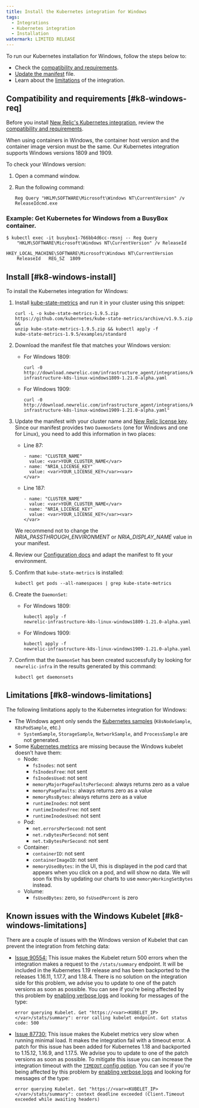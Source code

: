 ```yaml
---
title: Install the Kubernetes integration for Windows
tags:
  - Integrations
  - Kubernetes integration
  - Installation
watermark: LIMITED RELEASE
---
```


To run our Kubernetes installation for Windows, follow the steps below to:

* Check the [compatibility and requirements](#k8-windows-req).
* [Update the manifest](#k8-windows-install) file.
* Learn about the [limitations](#k8-windows-limitations) of the integration.

## Compatibility and requirements [#k8-windows-req]

Before you install [New Relic's Kubernetes integration](/docs/integrations/kubernetes-integration/get-started/introduction-kubernetes-integration), review the [compatibility and requirements](/docs/integrations/kubernetes-integration/get-started/kubernetes-integration-compatibility-requirements).

<Callout variant="important">
  When using containers in Windows, the container host version and the container image version must be the same. Our Kubernetes integration supports Windows versions 1809 and 1909.
</Callout>

To check your Windows version:

1. Open a command window.
2. Run the following command:

   ```
   Reg Query "HKLM\SOFTWARE\Microsoft\Windows NT\CurrentVersion" /v 
   ReleaseIdcmd.exe
   ```

### Example: Get Kubernetes for Windows from a BusyBox container.

```
$ kubectl exec -it busybox1-766bb4d6cc-rmsnj -- Reg Query 
    "HKLM\SOFTWARE\Microsoft\Windows NT\CurrentVersion" /v ReleaseId
```

```
HKEY_LOCAL_MACHINE\SOFTWARE\Microsoft\Windows NT\CurrentVersion
	ReleaseId	REG_SZ	1809
```

## Install [#k8-windows-install]

To install the Kubernetes integration for Windows:

1. Install [kube-state-metrics](https://github.com/kubernetes/kube-state-metrics#kubernetes-deployment) and run it in your cluster using this snippet:

   ```
   curl -L -o kube-state-metrics-1.9.5.zip 
   https://github.com/kubernetes/kube-state-metrics/archive/v1.9.5.zip && 
   unzip kube-state-metrics-1.9.5.zip && kubectl apply -f 
   kube-state-metrics-1.9.5/examples/standard
   ```
2. Download the manifest file that matches your Windows version:
   * For Windows 1809:

     ```
     curl -0 
     http://download.newrelic.com/infrastructure_agent/integrations/kubernetes/newrelic-infrastructure-k8s-linux-windows1809-1.21.0-alpha.yaml
     ```
   * For Windows 1909:

     ```
     curl -0 
     http://download.newrelic.com/infrastructure_agent/integrations/kubernetes/newrelic-infrastructure-k8s-linux-windows1909-1.21.0-alpha.yaml"
     ```
3. Update the manifest with your cluster name and [New Relic license key](/docs/accounts/install-new-relic/account-setup/license-key). Since our manifest provides two `DaemonSets` (one for Windows and one for Linux), you need to add this information in two places:

   * Line 87:

     ```
     - name: "CLUSTER_NAME"
       value: <var>YOUR_CLUSTER_NAME</var>
     - name: "NRIA_LICENSE_KEY"
       value: <var>YOUR_LICENSE_KEY</var><var>
     </var>
     ```
   * Line 187:

     ```
     - name: "CLUSTER_NAME"
       value: <var>YOUR_CLUSTER_NAME</var>
     - name: "NRIA_LICENSE_KEY"
       value: <var>YOUR_LICENSE_KEY</var><var>
     </var>
     ```

   <Callout variant="tip">
     We recommend not to change the <var>NRIA_PASSTHROUGH_ENVIRONMENT</var> or <var>NRIA_DISPLAY_NAME</var> value in your manifest.
   </Callout>
4. Review our [Configuration docs](/docs/integrations/kubernetes-integration/installation/kubernetes-installation-configuration#) and adapt the manifest to fit your environment.
5. Confirm that `kube-state-metrics` is installed:

   ```
   kubectl get pods --all-namespaces | grep kube-state-metrics
   ```
6. Create the `DaemonSet`:
   * For Windows 1809:

     ```
     kubectl apply -f 
     newrelic-infrastructure-k8s-linux-windows1809-1.21.0-alpha.yaml
     ```
   * For Windows 1909:

     ```
     kubectl apply -f 
     newrelic-infrastructure-k8s-linux-windows1909-1.21.0-alpha.yaml
     ```
7. Confirm that the `DaemonSet` has been created successfully by looking for `newrelic-infra` in the results generated by this command:

   ```
   kubectl get daemonsets
   ```

## Limitations [#k8-windows-limitations]

The following limitations apply to the Kubernetes integration for Windows:

* The Windows agent only sends the [Kubernetes samples](/docs/integrations/kubernetes-integration/understand-use-data/understand-use-data#event-types) (`K8sNodeSample`, `K8sPodSample`, etc.)
  * `SystemSample`, `StorageSample`, `NetworkSample`, and `ProcessSample` are not generated.
* Some [Kubernetes metrics](/docs/integrations/kubernetes-integration/understand-use-data/understand-use-data#metrics) are missing because the Windows kubelet doesn’t have them:
  * Node:
    * `fsInodes`: not sent
    * `fsInodesFree`: not sent
    * `fsInodesUsed`: not sent
    * `memoryMajorPageFaultsPerSecond`: always returns zero as a value
    * `memoryPageFaults`: always returns zero as a value
    * `memoryRssBytes`: always returns zero as a value
    * `runtimeInodes`: not sent
    * `runtimeInodesFree`: not sent
    * `runtimeInodesUsed`: not sent
  * Pod:
    * `net.errorsPerSecond`: not sent
    * `net.rxBytesPerSecond`: not sent
    * `net.txBytesPerSecond`: not sent
  * Container:
    * `containerID`: not sent
    * `containerImageID`: not sent
    * `memoryUsedBytes`: in the UI, this is displayed in the pod card that appears when you click on a pod, and will show no data. We will soon fix this by updating our charts to use `memoryWorkingSetBytes` instead.
  * Volume:
    * `fsUsedBytes`: zero, so `fsUsedPercent` is zero

## Known issues with the Windows Kubelet [#k8-windows-limitations]

There are a couple of issues with the Windows version of Kubelet that can prevent the integration from fetching data:

* [Issue 90554:](https://github.com/kubernetes/kubernetes/pull/90554) This issue makes the Kubelet return 500 errors when the integration makes a request to the `/stats/summary` endpoint. It will be included in the Kubernetes 1.19 release and has been backported to the releases 1.16.11, 1.17.7, and 1.18.4. There is no solution on the integration side for this problem, we advise you to update to one of the patch versions as soon as possible. You can see if you're being affected by this problem by [enabling verbose logs](https://docs.newrelic.com/docs/integrations/kubernetes-integration/troubleshooting/get-logs-version#verbose) and looking for messages of the type:

  ```
  error querying Kubelet. Get "https://<var><KUBELET_IP></var>/stats/summary": error calling kubelet endpoint. Got status code: 500
  ```
* [Issue 87730:](https://github.com/kubernetes/kubernetes/pull/87730) This issue makes the Kubelet metrics very slow when running minimal load. It makes the integration fail with a timeout error. A patch for this issue has been added for Kubernetes 1.18 and backported to 1.15.12, 1.16.9, and 1.17.5. We advise you to update to one of the patch versions as soon as possible. To mitigate this issue you can increase the integration timeout with the [`TIMEOUT` config option](https://docs.newrelic.com/docs/integrations/kubernetes-integration/installation/kubernetes-integration-install-configure#kube-state-metrics-timeout-change). You can see if you're being affected by this problem by [enabling verbose logs](https://docs.newrelic.com/docs/integrations/kubernetes-integration/troubleshooting/get-logs-version#verbose) and looking for messages of the type:

  ```
  error querying Kubelet. Get "https://<var><KUBELET_IP></var>/stats/summary": context deadline exceeded (Client.Timeout exceeded while awaiting headers)
  ```
